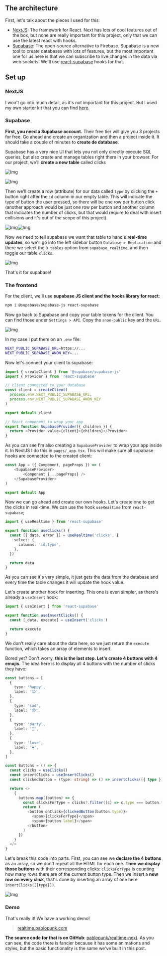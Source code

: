## The architecture

First, let's talk about the pieces I used for this:

* [NextJS](https://nextjs.org): The framework for React. Next has lots of cool features out of the box, but none are really important for this project, only that we can use the latest react with hooks.
* [Supabase](https://supabase.io): The open-source alternative to Firebase. Supabase is a new tool to create databases with lots of features, but the most important one for us here is that we can subscribe to live changes in the data via web sockets. We'll use [react-supabase](https://github.com/tmm/react-supabase) hooks for that.

## Set up

### NextJS

I won't go into much detail, as it's not important for this project. But I used my own starter kit that you can find [here](https://github.com/pablopunk/next-starter).

### Supabase

**First, you need a Supabase account.** Their free tier will give you 3 projects for free. Go ahead and create an organization and then a project inside it. It should take a couple of minutes to **create de database**.

Supabase has a very nice UI that lets you not only directly execute SQL queries, but also create and manage tables right there in your browser. For our project, we'll **create a new table** called clicks

![Img](https://ik.imagekit.io/pablopunk/posts/captura-de-pantalla-2021-08-01-a-las-21-23-03.png)

![Img](https://ik.imagekit.io/pablopunk/posts/captura-de-pantalla-2021-08-01-a-las-21-23-30.png)

Then we'll create a row (attribute) for our data called `type` by clicking the `+` button right after the `id` column in our empty table. This will indicate the type of button the user pressed, so there will be one row per button click (another approach would be just one row per button and another column that indicates the number of clicks, but that would require to deal with insert collisions and it's out of the scope of this project).

![Img](https://ik.imagekit.io/pablopunk/posts/captura-de-pantalla-2021-08-01-a-las-21-23-58.png)![Img](https://ik.imagekit.io/pablopunk/posts/captura-de-pantalla-2021-08-01-a-las-21-23-30.png)

Now we need to tell supabase we want that table to handle **real-time updates**, so we'll go into the left sidebar button `Database > Replication` and there we select the `0 tables` option from `supabase_realtime`, and then toggle our table `clicks`.

![Img](https://ik.imagekit.io/pablopunk/posts/captura-de-pantalla-2021-08-01-a-las-21-30-18.png)

That's it for supabase!

### The frontend

For the client, we'll use **supabase JS client and the hooks library for react**:

~~~sh
npm i @supabase/supabase-js react-supabase
~~~

Now go back to Supabase and copy your table tokens for the client. You can find those under `Settings > API`. Copy the `anon-public` key and the `URL`.

![Img](https://ik.imagekit.io/pablopunk/posts/captura-de-pantalla-2021-08-01-a-las-21-25-02.png)

In my case I put them on an `.env` file:

~~~sh
NEXT_PUBLIC_SUPABASE_URL=https://...
NEXT_PUBLIC_SUPABASE_ANON_KEY=...
~~~

Now let's connect your client to supabase:

~~~ts
import { createClient } from '@supabase/supabase-js'
import { Provider } from 'react-supabase'

// client connected to your database
const client = createClient(
  process.env.NEXT_PUBLIC_SUPABASE_URL,
  process.env.NEXT_PUBLIC_SUPABASE_ANON_KEY
)

export default client

// React component to wrap your app
export function SupabaseProvider({ children }) {
  return <Provider value={client}>{children}</Provider>
}
~~~

As you can see I'm also creating a `SupabaseProvider` to wrap your app inside it. In NextJS I do this in `pages/_app.tsx`. This will make sure all supabase hooks are connected to the created client:

~~~ts
const App = ({ Component, pageProps }) => (
    <SupabaseProvider>
        <Component {...pageProps} />
    </SupabaseProvider>
)

export default App
~~~

Now we can go ahead and create our own hooks. Let's create one to get the clicks in real-time. We can use the hook `useRealtime` from `react-supabase`;

~~~ts
import { useRealtime } from 'react-supabase'

export function useClicks() {
  const [{ data, error }] = useRealtime('clicks', {
    select: {
      columns: 'id,type',
    },
  })

  return data
}
~~~

As you can see it's very simple, it just gets the data from the database and every time the table changes it will update the hook value.

Let's create another hook for inserting. This one is even simpler, as there's already a `useInsert` hook:

~~~ts
import { useInsert } from 'react-supabase'

export function useInsertClicks() {
  const [_data, execute] = useInsert('clicks')

  return execute
}
~~~

We don't really care about the data here, so we just return the `execute` function, which takes an array of elements to insert.

Bored yet? Don't worry, **this is the last step. Let's create 4 buttons with 4 emojis**. The idea here is to display all 4 buttons with the number of clicks they have:

~~~ts
const buttons = [
  {
    type: 'happy',
    label: '😊',
  },
  {
    type: 'sad',
    label: '😞',
  },
  {
    type: 'party',
    label: '🎉',
  },
  {
    type: 'love',
    label: '❤️',
  },
]

const Buttons = () => {
  const clicks = useClicks()
  const insertClicks = useInsertClicks()
  const clickedButton = (type: string) => () => insertClicks([{ type }])

  return <>
    {
      buttons.map((button) => {
        const clicksForType = clicks?.filter((c) => c.type === button.type).length || 0
        return (
          <button onClick={clickedButton(button.type)}>
            <span>{clicksForType}</span>
            <span>{button.label}</span>
          </button>
        )
      })
    }
  </>
}
~~~

Let's break this code into parts. First, you can see we **declare the 4 buttons** as an array, so we don't repeat all the HTML for each one. **Then we display those buttons** with their corresponding clicks: `clicksForType` is counting how many rows there are of the current button type. Then we insert a **new row on every click**, that's done by inserting an array of one here `insertClicks([{type}])`.

![Img](https://ik.imagekit.io/pablopunk/posts/captura-de-pantalla-2021-08-02-a-las-14-09-00.png)

### Demo

That's really it! We have a working demo!

> [realtime.pablopunk.com](https://realtime.pablopunk.com)

**The source code for that is on GitHub**: [pablopunk/realtime-next](https://github.com/pablopunk/realtime-next). As you can see, the code there is fancier because it has some animations and styles, but the basic functionality is the same we've built in this post.
